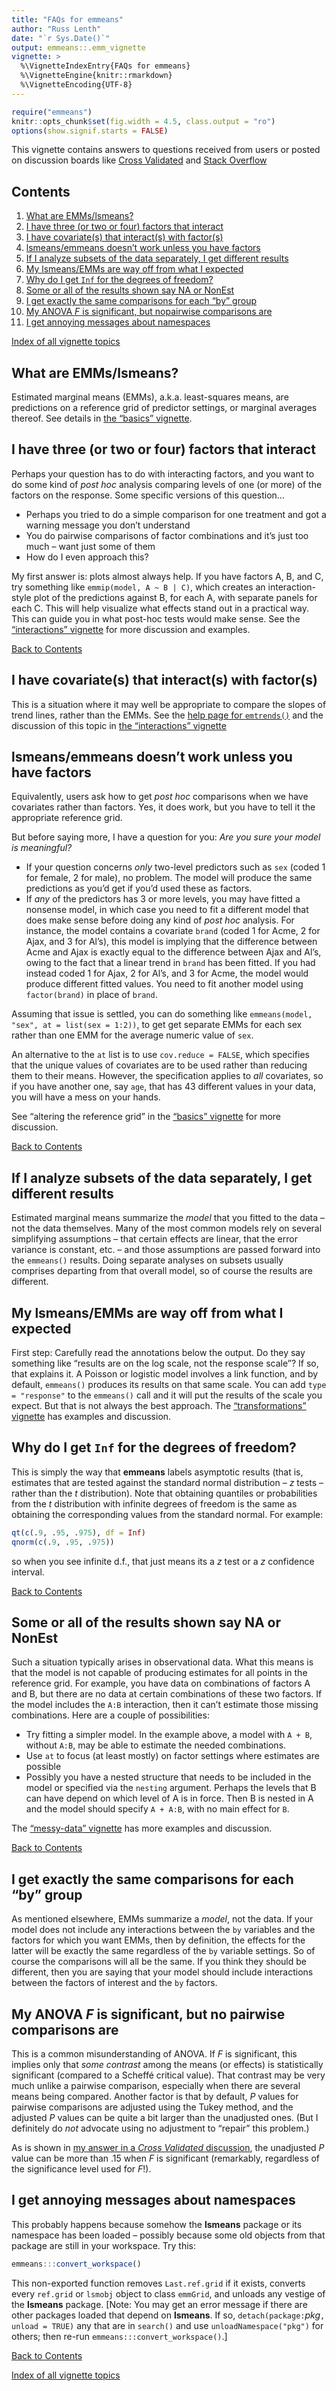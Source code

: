 ---
title: "FAQs for emmeans"
author: "Russ Lenth"
date: "`r Sys.Date()`"
output: emmeans::.emm_vignette
vignette: >
  %\VignetteIndexEntry{FAQs for emmeans}
  %\VignetteEngine{knitr::rmarkdown}
  %\VignetteEncoding{UTF-8}
---
```{r, echo = FALSE, results = "hide", message = FALSE}
require("emmeans")
knitr::opts_chunk$set(fig.width = 4.5, class.output = "ro")
options(show.signif.starts = FALSE)
```

<!-- @index Vignettes!FAQS; Frequently asked questions -->
This vignette contains answers to questions received from users or posted on discussion boards like [Cross Validated](https://stats.stackexchange.com) and 
[Stack Overflow](https://stackoverflow.com/)

## Contents {#contents}

 1. [What are EMMs/lsmeans?](#what)
 2. [I have three (or two or four) factors that interact](#interactions)
 3. [I have covariate(s) that interact(s) with factor(s)](#trends)
 4. [lsmeans/emmeans doesn't work unless you have factors](#numeric)
 5. [If I analyze subsets of the data separately, I get different results](#model)
 6. [My lsmeans/EMMs are way off from what I expected](#transformations)
 6. [Why do I get `Inf` for the degrees of freedom?](#asymp)
 7. [Some or all of the results shown say NA or NonEst](#NAs)
 8. [I get exactly the same comparisons for each "by" group](#additive)
 9. [My ANOVA *F* is significant, but nopairwise comparisons are](#anova)
 10. [I get annoying messages about namespaces](#namespace)

[Index of all vignette topics](vignette-topics.html)

## What are EMMs/lsmeans? {#what}
<!-- @index EMMs!What are they?; Least-squares means -->
Estimated marginal means (EMMs), a.k.a. least-squares means, are
predictions on a reference grid of predictor settings, or marginal
averages thereof. See details in [the "basics" vignette](basics.html).

## I have three (or two or four) factors that interact {#interactions}
<!-- @index Multi-factor studies; Simple comparisons -->
Perhaps your question has to do with interacting factors, and you want to do
some kind of *post hoc* analysis comparing levels of one (or more) of the 
factors on the response. Some specific versions of this question...

  * Perhaps you tried to do a simple comparison for one treatment and 
    got a warning message you don't understand
  * You do pairwise comparisons of factor combinations and it's 
    just too much -- want just some of them
  * How do I even approach this?
  
My first answer is: plots almost always help. If you have factors A, B, and C,
try something like `emmip(model, A ~ B | C)`, which creates an interaction-style
plot of the predictions against B, for each A, with separate panels for each C.
This will help visualize what effects stand out in a practical way. This
can guide you in what post-hoc tests would make sense. See the
["interactions" vignette](interactions.html) for more discussion and examples.

[Back to Contents](#contents)

## I have covariate(s) that interact(s) with factor(s) {#trends}
<!-- @index Covariates!Interacting with factors -->
This is a situation where it may well be appropriate to compare the
slopes of trend lines, rather than the EMMs. See the 
[help page for `emtrends()`](../doc/emtrends.html) and the discussion of this
topic in [the "interactions" vignette](interactions.html#covariates)


## lsmeans/emmeans doesn't work unless you have factors {#numeric}
<!-- @index Covariates!`emmeans()` doesn't work -->
Equivalently, users ask how to get *post hoc* comparisons when we have
covariates rather than factors.
Yes, it does work, but you have to tell it the appropriate reference grid.

But before saying more, I have a question for you: *Are you sure your model
is meaningful?*

  * If your question concerns *only* two-level predictors such as `sex` 
    (coded 1 for female, 2 for male), no problem. The model will produce
    the same predictions as you'd get if you'd used these as factors.
  * If *any* of the predictors has 3 or more levels, you may have fitted
    a nonsense model, in which case you need to fit a different model that
    does make sense before doing any kind of *post hoc* analysis. For instance,
    the model contains a covariate `brand` (coded 1 for Acme, 2 for Ajax, and
    3 for Al's), this model is implying that the difference between 
    Acme and Ajax is exactly equal to the difference between Ajax and Al's,
    owing to the fact that a linear trend in `brand` has been fitted. 
    If you had instead coded 1 for Ajax, 2 for Al's, and 3 for Acme, the model
    would produce different fitted values. You need to fit another model using 
    `factor(brand)` in place of `brand`.

Assuming that issue is settled, you can do something like
`emmeans(model, "sex", at = list(sex = 1:2))`, to get get separate
EMMs for each sex rather than one EMM for the average numeric value of `sex`.

An alternative to the `at` list is to use `cov.reduce = FALSE`, which specifies
that the unique values of covariates are to be used rather than reducing them
to their means. However, the specification applies to *all* covariates, so
if you have another one, say `age`, that has 43 different values in your data,
you will have a mess on your hands.

See "altering the reference grid" in the ["basics" vignette](basics.html#altering)
for more discussion.

[Back to Contents](#contents)


## If I analyze subsets of the data separately, I get different results {#model}
<!-- @index Analysis of subsets of data; Subsets of data -->
Estimated marginal means summarize the *model* that you fitted to the data
-- not the data themselves. Many of the most common models rely on
several simplifying assumptions -- that certain effects are linear, that the
error variance is constant, etc. -- and those assumptions are passed forward
into the `emmeans()` results. Doing separate analyses on subsets usually
comprises departing from that overall model, so of course the results are 
different.


## My lsmeans/EMMs are way off from what I expected {#transformations}
<!-- @index `emmeans()`!Surprising results from; Poisson regression!Surprising results
     Logistic regression!Surprising results -->
First step: Carefully read the annotations below the output. Do they say
something like "results are on the log scale, not the response scale"?
If so, that explains it. A Poisson or logistic model involves a link function,
and by default, `emmeans()` produces its results on that same scale.
You can add `type = "response"` to the `emmeans()` call and it will
put the results of the scale you expect. But that is not always
the best approach. The ["transformations" vignette](transformations.html)
has examples and discussion.


## Why do I get `Inf` for the degrees of freedom? {#asymp}
<!-- @index Infinite degrees of freedom; Degrees of freedom!Infinite 
     *z* tests!vs. *t* tests; *t* tests vs. *z* tests -->
This is simply the way that **emmeans** labels asymptotic results
(that is, estimates that are tested against the standard normal distribution
-- *z* tests -- rather than the *t* distribution). Note that obtaining quantiles 
or probabilities from the *t* distribution with infinite degrees of freedom
is the same as obtaining the corresponding values from the standard normal.
For example:
```{r}
qt(c(.9, .95, .975), df = Inf)
qnorm(c(.9, .95, .975))
```
so when you see infinite d.f., that just means its a *z* test or a *z* confidence
interval.

[Back to Contents](#contents)

## Some or all of the results shown say NA or NonEst {#NAs}
<!-- @index `NA` results; `NonEst` results; Estimability -->
Such a situation typically arises in observational data. What this
means is that the model is not capable of producing estimates for
all points in the reference grid. For example, you have data on combinations
of factors A and B, but there are no data at certain combinations of 
these two factors. If the model includes the `A:B` interaction, then it
can't estimate those missing combinations. Here are a couple of possibilities:

  * Try fitting a simpler model. In the example above, a model with `A + B`,
    without `A:B`, may be able to estimate the needed combinations.
  * Use `at` to focus (at least mostly) on factor settings where estimates
    are possible
  * Possibly you have a nested structure that needs to be included in the
    model or specified via the `nesting` argument. Perhaps the levels that B
    can have depend on which level of A is in force. Then B is nested in A and
    the model should specify `A + A:B`, with no main effect for `B`.

The ["messy-data" vignette](messy-data.html) has more examples and discussion.


[Back to Contents](#contents)


## I get exactly the same comparisons for each "by" group {#additive}
<!-- @index `by` groups!Identical comparisons -->
As mentioned elsewhere, EMMs summarize a *model*, not the data.
If your model does not include any interactions between the `by` variables
and the factors for which you want EMMs, then by definition, the
effects for the latter will be exactly the same regardless of the `by`
variable settings. So of course the comparisons will all be the same.
If you think they should be different, then you are saying that your model
should include interactions between the factors of interest and the 
`by` factors.

## My ANOVA *F* is significant, but no pairwise comparisons are {#anova}
<!-- @index *F* test!vs. pairwise comparisons@pairwz
        Analysis of variance!versus *pos hoc* comparisons@post -->
This is a common misunderstanding of ANOVA. If *F* is significant,
this implies only that *some contrast* among the means (or effects)
is statistically significant (compared to a Scheffé critical value).
That contrast may be very much unlike a pairwise comparison, especially
when there are several means being compared. Another factor is that
by default, *P* values for pairwise comparisons are adjusted using 
the Tukey method, and the adjusted *P* values can be quite a bit larger 
than the unadjusted ones. (But I definitely do *not* advocate using 
no adjustment to "repair" this problem.)

As is shown in 
[my answer in a *Cross Validated* discussion](https://stats.stackexchange.com/questions/83131/how-much-smaller-can-p-values-from-anovas-f-test-be-vs-those-from-multiple/109422#109422),
the unadjusted *P* value can be more than .15 when *F* is significant
(remarkably, regardless of the significance level used for *F*!).

## I get annoying messages about namespaces {#namespace}
<!-- @index Annoying messages; `convert_workspace()` -->
This probably happens because somehow the **lsmeans** package or
its namespace has been loaded -- possibly because some old objects from 
that package are still in your workspace. Try this:
```{r eval = FALSE}
emmeans:::convert_workspace()
```
This non-exported function removes `Last.ref.grid` if it exists, 
converts every `ref.grid` or `lsmobj` object to class `emmGrid`, and
unloads any vestige of the **lsmeans** package. [Note: You may get
an error message if there are other packages loaded that depend on
**lsmeans**. If so, `detach(package:`*pkg*`, unload = TRUE)` any 
that are in `search()` and use `unloadNamespace("pkg")` for others;
then re-run `emmeans:::convert_workspace()`.]

[Back to Contents](#contents)

[Index of all vignette topics](vignette-topics.html)

